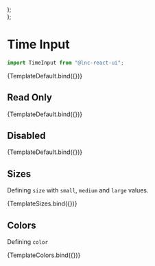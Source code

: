 
<Meta title="Basic Inputs/Time Input" component={TimeInput} />


  <div style={{ display: "flex", flexDirection: "column", gap: "12px" }}>
    <TimeInput {...args} size="small" />
    <TimeInput {...args} size="medium" />
    <TimeInput {...args} size="large" />
  </div>
);

  <div style={{ display: "flex", flexDirection: "column", gap: "12px" }}>
    <TimeInput {...args} color="primary" />
    <TimeInput {...args} color="secondary" />
    <TimeInput {...args} color="success" />
    <TimeInput {...args} color="warning" />
    <TimeInput {...args} color="danger" />
    <TimeInput {...args} color="info" />
  </div>
);

# Time Input
```jsx
import TimeInput from "@lnc-react-ui";
```

<Canvas withSource="open">
  <Story name="Default" args={{}}>
    {TemplateDefault.bind({})}
  </Story>
</Canvas>

<ArgsTable story="Default" />

## Read Only

<Canvas withSource="open">
  <Story name="Read Only" args={{ readOnly: true }}>
    {TemplateDefault.bind({})}
  </Story>
</Canvas>

## Disabled

<Canvas withSource="open">
  <Story name="Disabled" args={{ disabled: true }}>
    {TemplateDefault.bind({})}
  </Story>
</Canvas>

## Sizes

Defining `size` with `small`, `medium` and `large` values.

<Canvas>
  <Story name="Sizes" args={{}}>
    {TemplateSizes.bind({})}
  </Story>
</Canvas>

## Colors

Defining `color`

<Canvas>
  <Story name="Colors" args={{}}>
    {TemplateColors.bind({})}
  </Story>
</Canvas>

